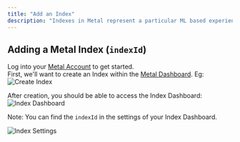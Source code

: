 ```yaml
---
title: "Add an Index"
description: "Indexes in Metal represent a particular ML based experience (eg Video Ranking)."
---
```


## Adding a Metal Index (`indexId`)

Log into your [Metal Account](https://app.getmetal.io/login) to get started.<br />
First, we'll want to create an Index within the [Metal Dashboard](https://app.getmetal.io). Eg:
![Create Index](/images/create-index.png)

After creation, you should be able to access the Index Dashboard:
![Index Dashboard](/images/index-dashboard.png)

Note: You can find the `indexId` in the settings of your Index Dashboard.

![Index Settings](/images/index-settings.png)
